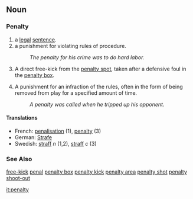 ==Noun== 
{{wikipedia}}
===Penalty===
#a [[legal]] [[sentence]].
#a punishment for violating rules of procedure.
#:''The penalty for his crime was to do hard labor.''
#{{football}} A direct free-kick from the [[penalty spot]], taken after a defensive foul in the [[penalty box]].
#{{Icehockey}} A punishment for an infraction of the rules, often in the form of being removed from play for a specified amount of time.
#:''A penalty was called when he tripped up his opponent.''

====Translations====
*French: [[penalisation]] (1), [[penalty]] (3)
*German: [[Strafe]]
*Swedish: [[straff]] ''n'' (1,2), [[straff]] ''c'' (3)

===See Also===
[[free-kick]]
[[penal]]
[[penalty box]]
[[penalty kick]]
[[penalty area]]
[[penalty shot]]
[[penalty shoot-out]]

[[it:penalty]]